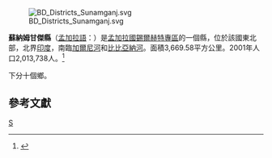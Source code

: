 {{expand|time=2009-07-18T10:48:42+00:00}}

[[File:BD_Districts_Sunamganj.svg|right]]

'''蘇納姆甘傑縣'''（[[孟加拉語|孟加拉語]]：{{lang|bn|সুনামগঞ্জ জেলা}}）是[[孟加拉國|孟加拉國]][[錫爾赫特專區|錫爾赫特專區]]的一個縣，位於該國東北部，北界[[印度|印度]]，南臨[[加爾尼河|加爾尼河]]和[[比比亞納河|比比亞納河]]。面積3,669.58平方公里。2001年人口2,013,738人。<ref>{{cite web|url=http://www.bbs.gov.bd/dataindex/census/ce_uzila.pdf|title=Area, Population and Literacy Rate by Upazila/Thana-2001|publisher=孟加拉國統計局|accessyear=|format=PDF|deadurl=yes|archiveurl=https://web.archive.org/web/20070704141110/http://www.bbs.gov.bd/dataindex/census/ce_uzila.pdf|archivedate=2007-07-04|access-date=2009-07-17}}</ref>

下分十個鄉。

==參考文獻==
{{reflist}}

{{孟加拉行政區劃}}
[[Category:锡尔赫特专区县份|S]]